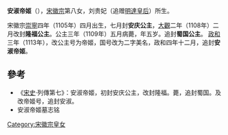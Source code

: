 {{東亞女性歷史人物
| 名稱=安淑帝姬
| 身份=[[宋朝|宋朝]]公主
| 畫像=
| 說明=
| 姓=赵
| 名=
| 封爵=公主、帝姬
| 位號=
| 封號=安庆公主、隆福公主、蜀国公主、安淑帝姬
| 出生年=1105
| 逝世年=1109
| 諡號=
| 墳墓=
| 父親=[[宋徽宗|宋徽宗]]
| 同胞姊妹=茂德帝姬，洵德帝姬
| 母親=[[明達皇后|明達皇后]]
|}}
'''安淑帝姬'''（{{bd||1105年|1109年||catIdx=Z}}），[[宋徽宗|宋徽宗]]第八女，刘贵妃（追赠[[明達皇后|明達皇后]]）所生。
 
宋徽宗[[崇寧|崇寧]]四年（1105年）四月出生，七月封'''安庆公主'''，[[大觀|大觀]]二年（1108年）二月改封'''隆福公主'''。公主三年（1109年）五月病薨，年五岁。追封'''蜀国公主'''。
[[政和|政和]]三年（1113年），改公主号为帝姬，国号改为二字美名，政和四年十二月，追封'''安淑帝姬'''。

==參考==
*《[[宋史|宋史]]·列傳第七》：安淑帝姬，初封安庆公主，改封隆福。薨，追封蜀国。及改帝姬号，追封安淑。
*安淑帝姬墓志铭
[[Category:宋徽宗皇女|Category:宋徽宗皇女]]